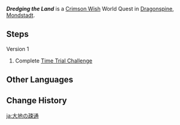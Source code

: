 {{Quest Infobox
|id            = 
|type          = World
|group         = Crimson Wish
|region        = Mondstadt
|area          = Dragonspine
|summary       = 
|startLocation = [[Dragonspine]], [[Mondstadt]]
|other         = {{Card|Crimson Agate|1}}
|characters    = Traveler
}}
'''''Dredging the Land''''' is a [[Crimson Wish]] World Quest in [[Dragonspine]], [[Mondstadt]].

==Steps==
{{Quest Description| The materials that the [[Hilichurl|hilichurls]] have piled up here have, by pure chance, blocked the flow of the [[Ley Lines|ley lines]]. If you can destroy these [[Frostburst Barrel|Frostburst Barrels]] in a short period, you might be able to dredge up the land and obtain more precious [[Crimson Agate|Crimson Agates]].}}
;Version 1
#Complete [[Time Trial Challenge]]

==Other Languages==
{{Other Languages
|en      = Dredging the Land
|zhs     = 疏通大地
|zhs_rm  = Shūtōng Dàdì
|zht     = 疏通大地
|zht_rm  = Shūtōng Dàdì
|zh_tl   = Dredging the Land
|ja      = 大地の疎通
|ja_rm   = Daichi no Sotsuu
|ja_tl   = Clearing Obstacles of the Land
|ko      = 대지의 소통
|ko_rm   = Daeji-ui Sotong
|ko_tl   = Communication of Land
|es      = Dragando la tierra
|es_tl   = Dredging the Land
|fr      = Dragage
|fr_tl   = Dredging
|ru      = Чистка земли
|ru_tl   = Ground Cleaning
|th      = ขุดทะลวงพื้นดิน
|th_rm   = 
|th_tl   = 
|vi      = {{tt|Khai Thông|開通}} {{tt|Đại Địa|大地}}
|vi_tl   = Dredging the Land
|de      = Abtragen der Erde
|de_tl   = Slithing of Earth
|id      = Membuka Daratan
|id_tl   = Dredging the Land
|pt      = Cavando a Terra
|pt_tl   = 
}}

==Change History==
{{Change History|1.2}}

[[ja:大地の疎通]]